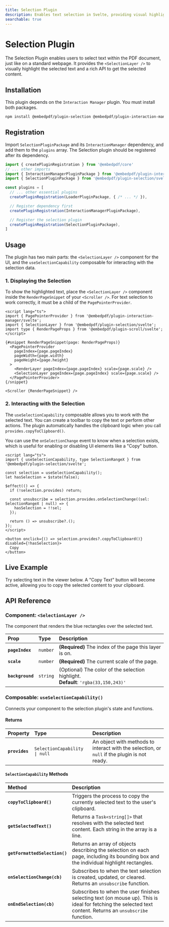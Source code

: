 ```yaml
---
title: Selection Plugin
description: Enables text selection in Svelte, providing visual highlighting and an API to copy or process the selected text.
searchable: true
---
```


# Selection Plugin

The Selection Plugin enables users to select text within the PDF document, just like on a standard webpage. It provides the `<SelectionLayer />` to visually highlight the selected text and a rich API to get the selected content.

## Installation

This plugin depends on the `Interaction Manager` plugin. You must install both packages.

```sh npm2yarn
npm install @embedpdf/plugin-selection @embedpdf/plugin-interaction-manager
````

## Registration

Import `SelectionPluginPackage` and its `InteractionManager` dependency, and add them to the `plugins` array. The Selection plugin should be registered after its dependency.

```typescript {4, 14}
import { createPluginRegistration } from '@embedpdf/core'
// ... other imports
import { InteractionManagerPluginPackage } from '@embedpdf/plugin-interaction-manager/svelte'
import { SelectionPluginPackage } from '@embedpdf/plugin-selection/svelte'

const plugins = [
  // ... other essential plugins
  createPluginRegistration(LoaderPluginPackage, { /* ... */ }),

  // Register dependency first
  createPluginRegistration(InteractionManagerPluginPackage),

  // Register the selection plugin
  createPluginRegistration(SelectionPluginPackage),
]
```

## Usage

The plugin has two main parts: the `<SelectionLayer />` component for the UI, and the `useSelectionCapability` composable for interacting with the selection data.

### 1\. Displaying the Selection

To show the highlighted text, place the `<SelectionLayer />` component inside the `RenderPageSnippet` of your `<Scroller />`. For text selection to work correctly, it must be a child of the `PagePointerProvider`.

```svelte {3, 14}
<script lang="ts">
import { PagePointerProvider } from '@embedpdf/plugin-interaction-manager/svelte';
import { SelectionLayer } from '@embedpdf/plugin-selection/svelte';
import type { RenderPageProps } from '@embedpdf/plugin-scroll/svelte';
</script>

{#snippet RenderPageSnippet(page: RenderPageProps)}
  <PagePointerProvider
    pageIndex={page.pageIndex}
    pageWidth={page.width}
    pageHeight={page.height}
  >
    <RenderLayer pageIndex={page.pageIndex} scale={page.scale} />
    <SelectionLayer pageIndex={page.pageIndex} scale={page.scale} />
  </PagePointerProvider>
{/snippet}

<Scroller {RenderPageSnippet} />
```

### 2\. Interacting with the Selection

The `useSelectionCapability` composable allows you to work with the selected text. You can create a toolbar to copy the text or perform other actions. The plugin automatically handles the clipboard logic when you call `provides.copyToClipboard()`.

You can use the `onSelectionChange` event to know when a selection exists, which is useful for enabling or disabling UI elements like a "Copy" button.

```svelte
<script lang="ts">
import { useSelectionCapability, type SelectionRangeX } from '@embedpdf/plugin-selection/svelte';

const selection = useSelectionCapability();
let hasSelection = $state(false);

$effect(() => {
  if (!selection.provides) return;
  
  const unsubscribe = selection.provides.onSelectionChange((sel: SelectionRangeX | null) => {
    hasSelection = !!sel;
  });
  
  return () => unsubscribe?.();
});
</script>

<button onclick={() => selection.provides?.copyToClipboard()} disabled={!hasSelection}>
  Copy
</button>
```

## Live Example

Try selecting text in the viewer below. A "Copy Text" button will become active, allowing you to copy the selected content to your clipboard.


<SelectionExample />

## API Reference

### Component: `<SelectionLayer />`

The component that renders the blue rectangles over the selected text.

| Prop | Type | Description |
| :--- | :--- | :--- |
| **`pageIndex`** | `number` | **(Required)** The index of the page this layer is on. |
| **`scale`** | `number` | **(Required)** The current scale of the page. |
| **`background`** | `string` | (Optional) The color of the selection highlight. <br />**Default**: `'rgba(33,150,243)'` |

### Composable: `useSelectionCapability()`

Connects your component to the selection plugin's state and functions.

#### Returns

| Property | Type | Description |
| :--- | :--- | :--- |
| **`provides`** | `SelectionCapability \| null` | An object with methods to interact with the selection, or `null` if the plugin is not ready. |

#### `SelectionCapability` Methods

| Method | Description |
| :--- | :--- |
| **`copyToClipboard()`** | Triggers the process to copy the currently selected text to the user's clipboard. |
| **`getSelectedText()`** | Returns a `Task<string[]>` that resolves with the selected text content. Each string in the array is a line. |
| **`getFormattedSelection()`** | Returns an array of objects describing the selection on each page, including its bounding box and the individual highlight rectangles. |
| **`onSelectionChange(cb)`** | Subscribes to when the text selection is created, updated, or cleared. Returns an `unsubscribe` function. |
| **`onEndSelection(cb)`** | Subscribes to when the user finishes selecting text (on mouse up). This is ideal for fetching the selected text content. Returns an `unsubscribe` function. |

